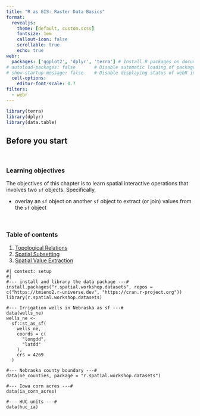 ```yaml
---
title: "R as GIS: Raster Data Basics"
format: 
  revealjs: 
    theme: [default, custom.scss]
    fontsize: 1em
    callout-icon: false
    scrollable: true
    echo: true
webr:
  packages: ['ggplot2', 'dplyr', 'terra'] # Install R packages on document open
# autoload-packages: false       # Disable automatic loading of packages
# show-startup-message: false    # Disable displaying status of webR initialization
  cell-options:
    editor-font-scale: 0.7
filters:
  - webr
---
```


```r
library(terra)
library(dplyr)
library(data.table)
```

## Before you start

<br>

### Learning objectives

The objectives of this chapter is to learn spatial interactive operations that involves two `sf` objects. Specifically,

+ overlay an `sf` object on another `sf` object to extract (or join) values from the `sf` object

<br>

### Table of contents

1. [Topological Relations](#top)
2. [Spatial Subsetting](#subset)
3. [Spatial Value Extraction](#extract)

```webr-r
#| context: setup
#| 
#--- install and library the data package ---#
install.packages("r.spatial.workshop.datasets", repos = c("https://tmieno2.r-universe.dev", "https://cran.r-project.org"))
library(r.spatial.workshop.datasets)

#--- Irrigation wells in Nebraska as sf ---#
data(wells_ne)
wells_ne <-
  sf::st_as_sf(
    wells_ne,
    coords = c(
      "longdd",
      "latdd"
    ),
    crs = 4269
  )

#--- Nebraska county boundary ---# 
data(ne_counties, package = "r.spatial.workshop.datasets")

#--- Iowa corn acres ---#
data(ia_corn_acres)

#--- HUC units ---#
data(huc_ia)
```

